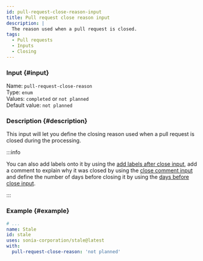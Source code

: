 ```yaml
---
id: pull-request-close-reason-input
title: Pull request close reason input
description: |
  The reason used when a pull request is closed.
tags:
  - Pull requests
  - Inputs
  - Closing
---
```


### Input {#input}

Name: `pull-request-close-reason`  
Type: `enum`  
Values: `completed` or `not planned`  
Default value: `not planned`

### Description {#description}

This input will let you define the closing reason used when a pull request is closed during the processing.

:::info

You can also add labels onto it by using the [add labels after close input](pull-request-add-labels-after-close-input),
add a comment to explain why it was closed by using the [close comment input](pull-request-close-comment-input)
and define the number of days before closing it by using the [days before close input](pull-request-days-before-close-input).

:::

### Example {#example}

```yml {6}
# ...
name: Stale
id: stale
uses: sonia-corporation/stale@latest
with:
  pull-request-close-reason: 'not planned'
```
